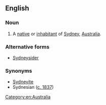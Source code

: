==English==

===Noun===
{{en-noun}}

# A [[native]] or [[inhabitant]] of [[Sydney]], [[Australia]].

===Alternative forms===
* [[Sydneysider]]

===Synonyms===
* [[Sydneyite]]
* Sydnesian ([http://trove.nla.gov.au/ndp/del/article/12856328?searchTerm=sydnesian&searchLimits= c. 1837])

[[Category:en:Australia]]